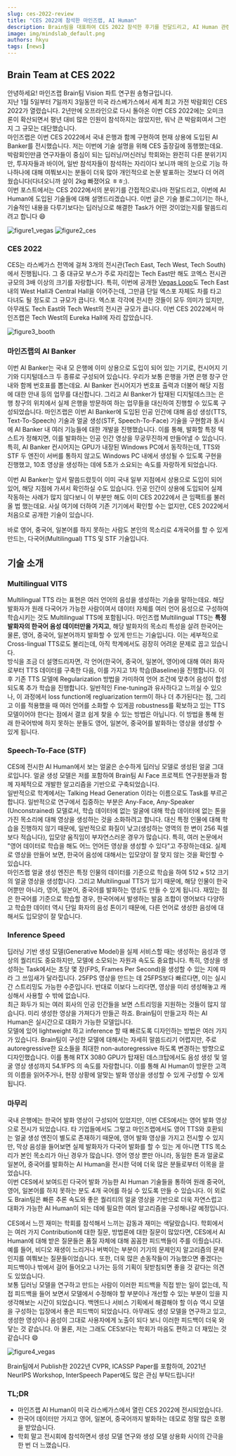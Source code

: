 ```yaml
---
slug: ces-2022-review
title: "CES 2022에 참석한 마인즈랩, AI Human"
description: Brain팀을 대표하여 CES 2022 참석한 후기를 전달드리고, AI Human 관련한 Brain팀의 연구를 소개합니다.
image: img/mindslab_default.png
authors: hkyu
tags: [news]
---
```






## Brain Team at CES 2022 

안녕하세요! 마인즈랩 Brain팀 Vision 파트 연구원 송형규입니다.  
지난 1월 5일부터 7일까지 3일동안 미국 라스베가스에서 세계 최고 가전 박람회인 CES 2022가 열렸습니다. 2년만에 오프라인으로 다시 돌아온 이번 CES 2022에는 오미크론이 확산되면서 평년 대비 많은 인원이 참석하지는 않았지만, 워낙 큰 박람회여서 그런지 그 규모는 대단했습니다.  
마인즈랩은 이번 CES 2022에서 국내 은행과 함께 구현하여 현재 상용에 도입된 AI Banker를 전시했습니다. 저는 이번에 기술 설명을 위해 CES 출장길에 동행했는데요. 박람회인만큼 연구자들이 중심이 되는 딥러닝/머신러닝 학회와는 완전히 다른 분위기지만, 투자자들과 바이어, 일반 참석자들이 참석하는 자리이다 보니까 매의 눈으로 기능 하나하나에 대해 여쭤보시는 분들이 더욱 많아 개인적으로 논문 발표하는 것보다 더 어려웠습니다(다녀오니까 살이 2kg 빠졌어요 ㅎㅎ;).  
이번 포스트에서는 CES 2022에서의 분위기를 간접적으로나마 전달드리고, 이번에 AI Human에 도입된 기술들에 대해 설명드리겠습니다. 이번 글은 기술 블로그이기는 하나, 기술적인 내용을 다루기보다는 딥러닝으로 해결한 Task가 어떤 것이었는지를 말씀드리려고 합니다 :smile:

<!--truncate-->

<img className={styles.figCenter} src={figVegasStart} alt="figure1_vegas" />



<img className={styles.figCenter} src={figCes} alt="figure2_ces" />


### CES 2022

CES는 라스베가스 전역에 걸쳐 3개의 전시관(Tech East, Tech West, Tech South)에서 진행됩니다. 그 중 대규모 부스가 주로 자리잡는 Tech East만 해도 코엑스 전시관 규모의 3배 이상의 크기를 자랑합니다. 특히, 이번에 공개한 [Vegas Loop](https://www.boringcompany.com/vegas-loop)도 Tech East 내의 West Hall과 Central Hall을 이어주는데, 그만큼 단일 엑스포 자체도 차를 타고 다녀도 될 정도로 그 규모가 큽니다. 엑스포 각각에 전시한 것들이 모두 의미가 있지만, 아무래도 Tech East와 Tech West의 전시관 규모가 큽니다. 이번 CES 2022에서 마인즈랩은 Tech West의 Eureka Hall에 자리 잡았습니다.

<img className={styles.figCenter} src={figBooth} alt="figure3_booth" />


### 마인즈랩의 AI Banker

이번 AI Banker는 국내 모 은행에 이미 상용으로 도입이 되어 있는 기기로, 컨시어지 기기와 디지털데스크 두 종류로 구성되어 있습니다. 우리가 보통 은행을 가면 은행 창구 안내와 함께 번호표를 뽑는데요. AI Banker 컨시어지가 번호표 출력과 더불어 해당 지점에 대한 안내 등의 업무를 대신합니다. 그리고 AI Banker가 탑재된 디지털데스크는 은행 창구의 위치에서 실제 은행을 방문하여 하는 업무들을 대신하여 진행할 수 있도록 구성되었습니다. 마인즈랩은 이번 AI Banker에 도입된 인공 인간에 대해 음성 생성(TTS, Text-To-Speech) 기술과 얼굴 생성(STF, Speech-To-Face) 기술을 구현함과 동시에 AI Banker 내 여러 기능들에 대한 개발을 진행했습니다. 이를 통해, 발화할 특정 텍스트가 정해지면, 이를 발화하는 인공 인간 영상을 무궁무진하게 만들어낼 수 있습니다. 특히, AI Banker 컨시어지는 GPU가 내장된 Windows PC에서 동작하는데, TTS와 STF 두 엔진이 서버를 통하지 않고도 Windows PC 내에서 생성될 수 있도록 구현을 진행했고, 10초 영상을 생성하는 데에 5초가 소요되는 속도를 자랑하게 되었습니다.  

이번 AI Banker는 앞서 말씀드렸듯이 이미 국내 일부 지점에서 상용으로 도입이 되어 있어, 해당 지점에 가셔서 확인하실 수도 있습니다. 인공 인간이 상용에 도입되어 실제 작동하는 사례가 많지 않다보니 이 부분만 해도 이미 CES 2022에서 큰 임팩트를 불러올 법 했는데요. 사실 여기에 더하여 기존 기기에서 확인할 수는 없지만, CES 2022에서 처음으로 공개한 기술이 있습니다.

바로 영어, 중국어, 일본어를 하지 못하는 사람도 본인의 목소리로 4개국어를 할 수 있게 만드는, 다국어(Multilingual) TTS 및 STF 기술입니다.

## 기술 소개

### Multilingual VITS

Multilingual TTS 라는 표현은 여러 언어의 음성을 생성하는 기술을 말하는데요. 해당 발화자가 원래 다국어가 가능한 사람이여서 데이터 자체를 여러 언어 음성으로 구성하여 학습시키는 것도 Multilingual TTS에 포함됩니다. 마인즈랩 Multilingual TTS는 **특정 발화자의 한국어 음성 데이터만을 가지고**, 해당 발화자의 목소리 특성을 살려 한국어는 물론, 영어, 중국어, 일본어까지 발화할 수 있게 만드는 기술입니다. 이는 세부적으로 Cross-lingual TTS로도 불리는데, 아직 학계에서도 굉장히 어려운 문제로 꼽고 있습니다.  
방식을 조금 더 설명드리자면, 각 언어(한국어, 중국어, 일본어, 영어)에 대해 여러 화자로부터 TTS 데이터를 구축한 다음, 이를 가지고 1차 학습(Baseline)을 진행합니다. 이후 기존 TTS 모델에 Regularization 방법을 가미하여 언어 조건에 맞추어 음성이 합성되도록 추가 학습을 진행합니다. 일반적인 Fine-tuning과 유사하다고 느끼실 수 있으나, 이 과정에서 loss function에 regluarization term이 하나 더 추가된다는 점, 그리고 이를 적용했을 때 여러 언어를 소화할 수 있게끔 robustness를 확보하고 있는 TTS 모델이어야 한다는 점에서 결코 쉽게 찾을 수 있는 방법은 아닙니다. 이 방법을 통해 원래 한국어밖에 하지 못하는 분들도 영어, 일본어, 중국어를 발화하는 영상을 생성할 수 있게 됩니다.

### Speech-To-Face (STF)

CES에 전시한 AI Human에서 보는 얼굴은 순수하게 딥러닝 모델로 생성된 얼굴 그대로입니다. 얼굴 생성 모델은 저를 포함하여 Brain팀 AI Face 프로젝트 연구원분들과 함께 자체적으로 개발한 알고리즘을 기반으로 구축되었습니다.  
일반적으로 학계에서는 Talking Head Generation 이라는 이름으로도 Task를 부르곤 합니다. 일반적으로 연구에서 집중하는 부분은 Any-Face, Any-Speaker (Unconstrained) 모델로서, 학습 데이터에 없는 얼굴에 대해 학습 데이터에 없는 톤을 가진 목소리에 대해 영상을 생성하는 것을 소화하려고 합니다. 대신 특정 인물에 대해 학습을 진행하지 않기 때문에, 일반적으로 화질이 낮고(생성하는 영역의 한 변이 256 픽셀보다 적습니다), 입모양 움직임이 부자연스러운 경우가 많습니다. 특히, 여러 논문에서 "영어 데이터로 학습을 해도 어느 언어든 영상을 생성할 수 있다"고 주장하는데요. 실제로 영상을 만들어 보면, 한국어 음성에 대해서는 입모양이 잘 맞지 않는 것을 확인할 수 있습니다.  
마인즈랩 얼굴 생성 엔진은 특정 인물의 데이터를 기준으로 학습을 하여 $512 \times 512$ 크기의 얼굴 영상을 생성합니다. 그리고 Multilingual TTS가 있기 때문에, 해당 인물이 한국어뿐만 아니라, 영어, 일본어, 중국어를 발화하는 영상도 만들 수 있게 됩니다. 재밌는 점은 한국어를 기준으로 학습할 경우, 한국어에서 발생하는 발음 조합이 영어보다 다양하고 학습한 데이터 역시 단일 화자의 음성 톤이기 때문에, 다른 언어로 생성한 음성에 대해서도 입모양이 잘 맞습니다.  

### Inference Speed

딥러닝 기반 생성 모델(Generative Model)을 실제 서비스할 때는 생성하는 음성과 영상의 퀄리티도 중요하지만, 모델에 소모되는 자원과 속도도 중요합니다. 특히, 영상을 생성하는 Task에서는 초당 몇 장(FPS, Frames Per Second)을 생성할 수 있는 지에 따라 그 쓰임새가 달라집니다. 25FPS 영상을 만드는 데 25FPS보다 빠르다면, 이는 실시간 스트리밍도 가능한 수준입니다. 반대로 이보다 느리다면, 영상을 미리 생성해놓고 캐싱해서 사용할 수 밖에 없습니다.  
최근 화두가 되는 여러 회사의 인공 인간들을 보면 스트리밍을 지원하는 것들이 많지 않습니다. 미리 생성한 영상을 가져다가 만들곤 하죠. Brain팀이 만들고자 하는 AI Human은 실시간으로 대화가 가능한 모델입니다.  
모델에 있어 lightweight 하고 inference 할 때 빠르도록 디자인하는 방법은 여러 가지가 있습니다. Brain팀이 구성한 모델에 대해서는 자세히 말씀드리기 어렵지만, 주로 autoregressive한 요소들을 최대한 non-autoregressive 하도록 변경하는 방향으로 디자인했습니다. 이를 통해 RTX 3080 GPU가 탑재된 데스크탑에서도 음성 생성 및 얼굴 영상 생성까지 54.1FPS 의 속도를 자랑합니다. 이를 통해 AI Human이 방문한 고객의 이름을 읽어주거나, 현장 상황에 알맞는 발화 영상을 생성할 수 있게 구성할 수 있게 됩니다.

### 마무리

국내 은행에는 한국어 발화 영상이 구성되어 있었지만, 이번 CES에서는 영어 발화 영상으로 전시가 되었습니다. 타 기업들에서도 그렇고 마인즈랩에서도 영어 TTS와 호환되는 얼굴 생성 엔진이 별도로 존재하기 때문에, 영어 발화 영상을 가지고 전시할 수 있지만, 막상 음성을 들어보면 실제 발화자가 다국어 발화를 할 수 있는 게 아니면 TTS 목소리가 본인 목소리가 아닌 경우가 많습니다. 영어 영상 뿐만 아니라, 동일한 톤과 얼굴로 일본어, 중국어를 발화하는 AI Human을 전시한 덕에 더욱 많은 분들로부터 이목을 끌었습니다.  
이번 CES에서 보여드린 다국어 발화 가능한 AI Human 기술들을 통하여 원래 중국어, 영어, 일본어를 하지 못하는 분도 4개 국어를 하실 수 있도록 만들 수 있습니다. 이 외로도 Brain팀은 빠른 추론 속도와 좋은 퀄리티의 얼굴 영상을 기반으로 더욱 자연스럽고 대화가 가능한 AI Human이 되는 데에 필요한 여러 알고리즘을 구성해나갈 예정입니다.  

CES에서 느낀 재미는 학회를 참석해서 느끼는 감동과 재미는 색달랐습니다. 학회에서는 여러 가지 Contribution에 대한 질문, 방법론에 대한 질문이 많았다면, CES에서 AI Human에 대해 받은 질문들은 품질 자체에 대해 꼼꼼한 피드백들이 주를 이뤘습니다. 예를 들어, 비디오 재생이 느리거나 버벅이는 부분이 기기의 문제인지 알고리즘의 문제인지를 여쭤보는 질문들이었습니다. 또한, 더욱 많은 손동작들이 가능했으면 좋겠다는 피드백이나 밖에서 걸어 들어오고 나가는 등의 기획이 뒷받침되면 좋을 것 같다는 의견도 있었습니다.  
보통 딥러닝 모델을 연구하고 만드는 사람이 이러한 피드백을 직접 받는 일이 없는데, 직접 피드백을 들어 보면서 모델에서 수정해야 할 부분이나 개선할 수 있는 부분이 있을 지 생각해보는 시간이 되었습니다. 백엔드나 서비스 기획에서 해결해야 할 이슈 역시 모델을 구성하는 입장에서 좋은 피드백이 되었습니다. 아무래도 생성 모델을 연구하고 있고, 생성한 영상이나 음성이 그대로 사용자에게 노출이 되다 보니 이러한 피드백이 더욱 와닿는 것 같습니다. 아 물론, 저는 그래도 CES보다는 학회가 마음도 편하고 더 재밌는 것 같습니다 :smile:  

<img className={styles.figCenter} src={figVegasEnd} alt="figure4_vegas" />


Brain팀에서 Publish한 2022년 CVPR, ICASSP Paper를 포함하여, 2021년 NeurIPS Workshop, InterSpeech Paper에도 많은 관심 부탁드립니다!



### TL;DR

- 마인즈랩 AI Human이 미국 라스베가스에서 열린 CES 2022에 전시되었습니다.
- 한국어 데이터만 가지고 영어, 일본어, 중국어까지 발화하는 데모로 정말 많은 호평을 받았습니다.
- 학회 말고 전시회에 참석하면서 생성 모델 연구와 생성 모델 상용화 사이의 간극을 한 번 더 느꼈습니다.